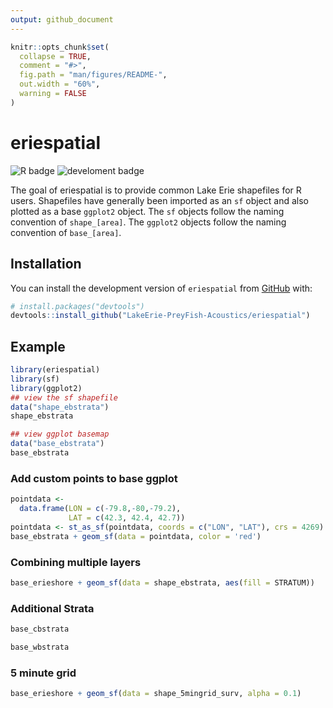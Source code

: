 ```yaml
---
output: github_document
---
```


<!-- README.md is generated from README.Rmd. Please edit that file -->

```r
knitr::opts_chunk$set(
  collapse = TRUE,
  comment = "#>",
  fig.path = "man/figures/README-",
  out.width = "60%",
  warning = FALSE
)
```

# eriespatial

<!-- badges: start -->
![R badge](https://img.shields.io/badge/R-276DC3?style=for-the-badge&logo=r&logoColor=white)
![develoment badge](https://img.shields.io/badge/Dev-InProgress-<COLOR>.svg)
<!-- badges: end -->

The goal of eriespatial is to provide common Lake Erie shapefiles for R users. Shapefiles have generally been imported as an `sf` object and also plotted as a base `ggplot2` object. The `sf` objects follow the naming convention of `shape_[area]`. The `ggplot2` objects follow the naming convention of `base_[area]`.

## Installation

You can install the development version of `eriespatial` from [GitHub](https://github.com/) with:

``` r
# install.packages("devtools")
devtools::install_github("LakeErie-PreyFish-Acoustics/eriespatial")
```

## Example
```r
library(eriespatial)
library(sf)
library(ggplot2)
## view the sf shapefile
data("shape_ebstrata")
shape_ebstrata

## view ggplot basemap
data("base_ebstrata")
base_ebstrata
```

### Add custom points to base ggplot
```r
pointdata <-
  data.frame(LON = c(-79.8,-80,-79.2),
             LAT = c(42.3, 42.4, 42.7))
pointdata <- st_as_sf(pointdata, coords = c("LON", "LAT"), crs = 4269)
base_ebstrata + geom_sf(data = pointdata, color = 'red')
```


### Combining multiple layers
```r
base_erieshore + geom_sf(data = shape_ebstrata, aes(fill = STRATUM))
```


### Additional Strata
```r
base_cbstrata
```

```r
base_wbstrata
```

### 5 minute grid
```r
base_erieshore + geom_sf(data = shape_5mingrid_surv, alpha = 0.1)
```

